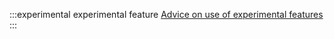 
:::experimental experimental feature
[Advice on use of experimental features](/introduction/maturity.md)
:::

